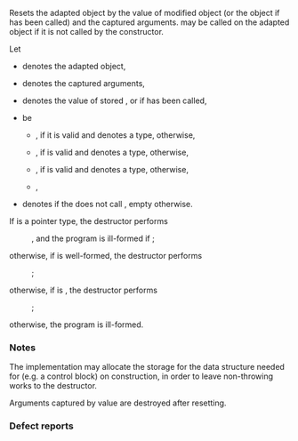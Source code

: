 {{cpp/memory/inout_ptr_t/title|~inout_ptr_t}}
{{cpp/memory/inout_ptr_t/navbar}}
{{ddcl | since=c++23 |
~inout_ptr_t();
}}

Resets the adapted {{tt|Smart}} object by the value of modified {{tt|Pointer}} object (or the {{c|void*}} object if {{c|operator void**()}} has been called) and the captured arguments. {{c|release()}} may be called on the adapted {{tt|Smart}} object if it is not called by the constructor.

Let
* {{tt|s}} denotes the adapted {{tt|Smart}} object,
* {{tt|args...}} denotes the captured arguments,
* {{tt|p}} denotes the value of stored {{tt|Pointer}}, or {{c|static_cast&lt;Pointer&gt;(*operator void**())}} if {{c|operator void**}} has been called,
* {{tt|SP}} be
** {{c|Smart::pointer}}, if it is valid and denotes a type, otherwise,
** {{c|Smart::element_type*}}, if {{c|Smart::element_type}} is valid and denotes a type, otherwise,
** {{c|std::pointer_traits&lt;Smart&gt;::element_type*}}, if {{c|std::pointer_traits&lt;Smart&gt;::element_type}} is valid and denotes a type, otherwise,
** {{tt|Pointer}},
* {{c|/*do-release*/}} denotes {{c|s.release()}} if the {{rlp|inout_ptr_t|constructor}} does not call {{c|release()}}, empty otherwise.

If {{tt|Smart}} is a pointer type, the destructor performs
:{{c|1=s = static_cast&lt;Smart&gt;(p);}}, and the program is ill-formed if {{c|sizeof...(Args) &gt; 0}};
otherwise, if {{c|s.reset(static_cast&lt;SP&gt;(p), std::forward&lt;Args&gt;(args)...)}} is well-formed, the destructor performs
:{{c|/*do-release*/; if (p) { s.reset(static_cast&lt;SP&gt;(p), std::forward&lt;Args&gt;(args)...); } }};
otherwise, if {{c|std::is_constructible_v&lt;Smart, SP, Args...&gt;}} is {{c|true}}, the destructor performs
:{{c|1=/*do-release*/; if (p) { s = Smart(static_cast&lt;SP&gt;(p), std::forward&lt;Args&gt;(args)...); } }};
otherwise, the program is ill-formed.

===Notes===
The implementation may allocate the storage for the data structure needed for {{tt|Smart}} (e.g. a control block) on construction, in order to leave non-throwing works to the destructor.

Arguments captured by value are destroyed after resetting.

===Defect reports===
{{dr list begin}}
{{dr list item|wg=lwg|dr=3897|std=C++23|before=the destructor did not update a raw pointer to the null value|after=it does}}
{{dr list end}}

{{langlinks|es|ja|ru|zh}}